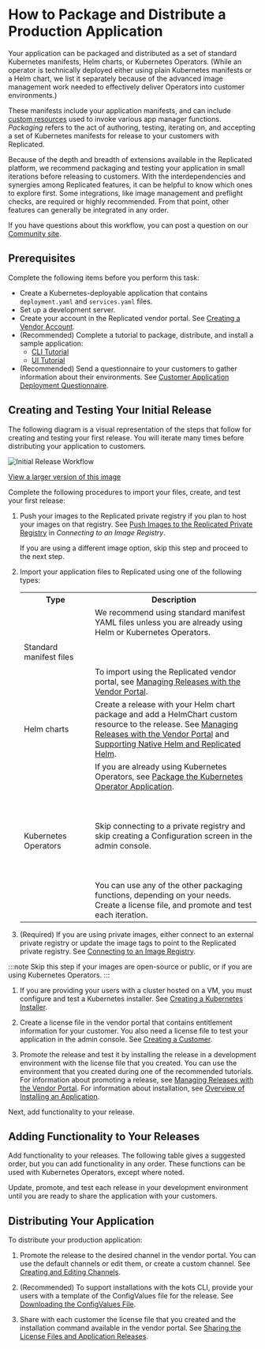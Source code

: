 

# How to Package and Distribute a Production Application

Your application can be packaged and distributed as a set of standard Kubernetes manifests, Helm charts, or Kubernetes Operators. (While an operator is technically deployed either using plain Kubernetes manifests or a Helm chart, we list it separately because of the advanced image management work needed to effectively deliver Operators into customer environments.)

These manifests include your application manifests, and can include [custom resources](../reference/custom-resource-about) used to invoke various app manager functions. _Packaging_ refers to the act of authoring, testing, iterating on, and accepting a set of Kubernetes manifests for release to your customers with Replicated.

Because of the depth and breadth of extensions available in the Replicated platform, we recommend packaging and testing your application in small iterations before releasing to customers. With the interdependencies and synergies among Replicated features, it can be helpful to know which ones to explore first. Some integrations, like image management and preflight checks, are required or highly recommended. From that point, other features can generally be integrated in any order.

If you have questions about this workflow, you can post a question on our [Community site](https://community.replicated.com/).

## Prerequisites

Complete the following items before you perform this task:

- Create a Kubernetes-deployable application that contains `deployment.yaml` and `services.yaml` files.
- Set up a development server.
- Create your account in the Replicated vendor portal. See [Creating a Vendor Account](vendor-portal-creating-account).
- (Recommended) Complete a tutorial to package, distribute, and install a sample application:
  * [CLI Tutorial](tutorial-cli-setup)
  * [UI Tutorial](tutorial-ui-setup)
- (Recommended) Send a questionnaire to your customers to gather information about their environments. See [Customer Application Deployment Questionnaire](planning-questionnaire).

## Creating and Testing Your Initial Release

The following diagram is a visual representation of the steps that follow for creating and testing your first release. You will iterate many times before distributing your application to customers.

![Initial Release Workflow](/images/packaging-first-iteration.png)

[View a larger version of this image](/images/packaging-first-iteration.png)

Complete the following procedures to import your files, create, and test your first release:

1. Push your images to the Replicated private registry if you plan to host your images on that registry. See [Push Images to the Replicated Private Registry](packaging-private-images#push-images-to-the-replicated-private-registry) in _Connecting to an Image Registry_.

    If you are using a different image option, skip this step and proceed to the next step.

1. Import your application files to Replicated using one of the following types:

    <table>
      <tr>
        <th width="30%">Type</th>
        <th width="70%">Description</th>
      </tr>
      <tr>
        <td>Standard manifest files</td>
        <td>We recommend using standard manifest YAML files unless you are already using Helm or Kubernetes Operators. <br></br><br></br>To import using the Replicated vendor portal, see <a href="releases-creating-releases">Managing Releases with the Vendor Portal</a>.</td>
      </tr>
      <tr>
        <td>Helm charts</td>
        <td>Create a release with your Helm chart package and add a HelmChart custom resource to the release. See <a href="releases-creating-release">Managing Releases with the Vendor Portal</a> and <a href="helm-release">Supporting Native Helm and Replicated Helm</a>.</td>
      </tr>
      <tr>
        <td>Kubernetes Operators</td>
        <td>If you are already using Kubernetes Operators, see <a href="operator-packaging-about">Package the Kubernetes Operator Application</a>. <br></br><br></br>Skip connecting to a private registry and skip creating a Configuration screen in the admin console. <br></br><br></br>You can use any of the other packaging functions, depending on your needs. Create a license file, and promote and test each iteration.</td>
      </tr>
    </table>

1. (Required) If you are using private images, either connect to an external private registry or update the image tags to point to the Replicated private registry. See [Connecting to an Image Registry](packaging-private-images).

  :::note
  Skip this step if your images are open-source or public, or if you are using Kubernetes Operators.
  :::

1. If you are providing your users with a cluster hosted on a VM, you must configure and test a Kubernetes installer. See [Creating a Kubernetes Installer](packaging-embedded-kubernetes).

1. Create a license file in the vendor portal that contains entitlement information for your customer. You also need a license file to test your application in the admin console. See [Creating a Customer](releases-creating-customer).

1. Promote the release and test it by installing the release in a development environment with the license file that you created. You can use the environment that you created during one of the recommended tutorials. For information about promoting a release, see [Managing Releases with the Vendor Portal](releases-creating-releases). For information about installation, see [Overview of Installing an Application](/enterprise/installing-overview).

Next, add functionality to your release.

## Adding Functionality to Your Releases

Add functionality to your releases. The following table gives a suggested order, but you can add functionality in any order. These functions can be used with Kubernetes Operators, except where noted.

Update, promote, and test each release in your development environment until you are ready to share the application with your customers.

<CustomResourcesFunctionality/>

## Distributing Your Application

To distribute your production application:

1. Promote the release to the desired channel in the vendor portal. You can use the default channels or edit them, or create a custom channel. See [Creating and Editing Channels](releases-creating-channels).

1. (Recommended) To support installations with the kots CLI, provide your users with a template of the ConfigValues file for the release. See [Downloading the ConfigValues File](/vendor/releases-configvalues).

1. Share with each customer the license file that you created and the installation command available in the vendor portal. See [Sharing the License Files and Application Releases](releases-sharing-license-install-script).
